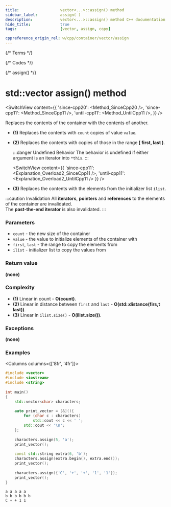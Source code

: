 ```yaml
---
title:					vector<...>::assign() method
sidebar_label:			assign( )
description:			vector<...>::assign() method C++ documentation
hide_title:				true
tags:					[vector, assign, copy]

cppreference_origin_rel: w/cpp/container/vector/assign
---
```



{/* Terms */}

{/* Codes */}

{/* assign() */}


# std::vector assign() method

<SwitchView content={{
    'since-cpp20': <Method_SinceCpp20 />,
    'since-cpp11': <Method_SinceCpp11 />,
    'until-cpp11': <Method_UntilCpp11 />,
}} />

Replaces the contents of the container with the contents of another.

 - **(1)** Replaces the contents with `count` copies of value `value`.
 - **(2)** Replaces the contents with copies of those in the range **[ first, last )**.  

	:::danger Undefined Behavior
    The behavior is <Tooltip title={Term_UndefinedBehaviour}>undefined</Tooltip> if either argument is an iterator into `*this`.
	:::

	<SwitchView content={{
		'since-cpp11': <Explanation_Overload2_SinceCpp11 />,
		'until-cpp11': <Explanation_Overload2_UntilCpp11 />
	}} />

 - **(3)** Replaces the contents with the elements from the initializer list `ilist`.

:::caution Invalidation
All **iterators**, **pointers** and **references** to the elements of the container are invalidated.  
The **past-the-end iterator** is also invalidated.
:::

### Parameters

 - `count` - the new size of the container
 - `value` - the value to initialize elements of the container with
 - `first`, `last` - the range to copy the elements from
 - `ilist` - initializer list to copy the values from

### Return value

**(none)**

### Complexity

 - **(1)** Linear in count - **O(count)**.
 - **(2)** Linear in distance between `first` and `last` - **O(std::distance(firs,t last))**.
 - **(3)** Linear in `ilist.size()` - **O(ilist.size())**.

### Exceptions

**(none)**

### Examples

<Columns columns={['8fr', '4fr']}>
<div>

```cpp title='Main.cpp' showLineNumbers
#include <vector>
#include <iostream>
#include <string>
 
int main()
{
    std::vector<char> characters;
 
    auto print_vector = [&](){
        for (char c : characters)
            std::cout << c << ' ';
        std::cout << '\n';  
    };
 
    characters.assign(5, 'a');
    print_vector();
 
    const std::string extra(6, 'b');
    characters.assign(extra.begin(), extra.end());
    print_vector();
 
    characters.assign({'C', '+', '+', '1', '1'});
    print_vector();
}
```

</div>
<div>

```plaintext title="Output"
a a a a a 
b b b b b b 
C + + 1 1
```

</div>
</Columns>

